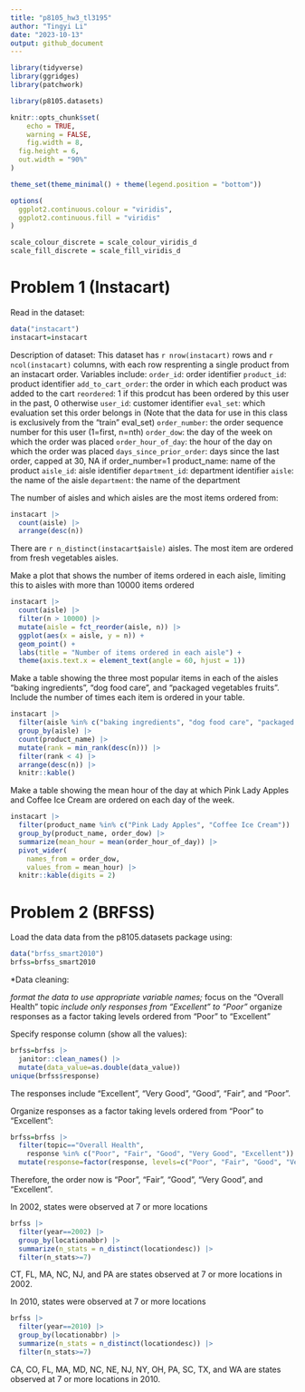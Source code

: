 ```yaml
---
title: "p8105_hw3_tl3195"
author: "Tingyi Li"
date: "2023-10-13"
output: github_document
---
```


```r
library(tidyverse)
library(ggridges)
library(patchwork)

library(p8105.datasets)

knitr::opts_chunk$set(
	echo = TRUE,
	warning = FALSE,
	fig.width = 8, 
  fig.height = 6,
  out.width = "90%"
)

theme_set(theme_minimal() + theme(legend.position = "bottom"))

options(
  ggplot2.continuous.colour = "viridis",
  ggplot2.continuous.fill = "viridis"
)

scale_colour_discrete = scale_colour_viridis_d
scale_fill_discrete = scale_fill_viridis_d
```

# Problem 1 (Instacart)

Read in the dataset:

```r
data("instacart")
instacart=instacart
```

Description of dataset:
This dataset has `r nrow(instacart)` rows and `r ncol(instacart)` columns,  with each row resprenting a single product from an instacart order. 
Variables include:
`order_id`: order identifier
`product_id`: product identifier
`add_to_cart_order`: the order in which each product was added to the cart
`reordered`: 1 if this prodcut has been ordered by this user in the past, 0 otherwise
`user_id`: customer identifier
`eval_set`: which evaluation set this order belongs in (Note that the data for use in this class is exclusively from the “train” eval_set)
`order_number`: the order sequence number for this user (1=first, n=nth)
`order_dow`: the day of the week on which the order was placed
`order_hour_of_day`: the hour of the day on which the order was placed
`days_since_prior_order`: days since the last order, capped at 30, NA if order_number=1
product_name: name of the product
`aisle_id`: aisle identifier
`department_id`: department identifier
`aisle`: the name of the aisle
`department`: the name of the department

The number of aisles and which aisles are the most items ordered from:
```r
instacart |> 
  count(aisle) |> 
  arrange(desc(n))
```
There are `r n_distinct(instacart$aisle)` aisles. The most item are ordered from fresh vegetables aisles. 

Make a plot that shows the number of items ordered in each aisle, limiting this to aisles with more than 10000 items ordered

```r
instacart |> 
  count(aisle) |> 
  filter(n > 10000) |> 
  mutate(aisle = fct_reorder(aisle, n)) |> 
  ggplot(aes(x = aisle, y = n)) + 
  geom_point() + 
  labs(title = "Number of items ordered in each aisle") +
  theme(axis.text.x = element_text(angle = 60, hjust = 1))

```

Make a table showing the three most popular items in each of the aisles “baking ingredients”, “dog food care”, and “packaged vegetables fruits”. Include the number of times each item is ordered in your table.

```r
instacart |>
  filter(aisle %in% c("baking ingredients", "dog food care", "packaged vegetables fruits")) |>
  group_by(aisle) |>
  count(product_name) |> 
  mutate(rank = min_rank(desc(n))) |> 
  filter(rank < 4) |> 
  arrange(desc(n)) |>
  knitr::kable()  
```

Make a table showing the mean hour of the day at which Pink Lady Apples and Coffee Ice Cream are ordered on each day of the week.

```r
instacart |>
  filter(product_name %in% c("Pink Lady Apples", "Coffee Ice Cream")) |>
  group_by(product_name, order_dow) |>
  summarize(mean_hour = mean(order_hour_of_day)) |>
  pivot_wider(
    names_from = order_dow, 
    values_from = mean_hour) |>
  knitr::kable(digits = 2)
```

# Problem 2 (BRFSS)

Load the data data from the p8105.datasets package using:
```r
data("brfss_smart2010")
brfss=brfss_smart2010
```
 
*Data cleaning:

*format the data to use appropriate variable names;
*focus on the “Overall Health” topic
*include only responses from “Excellent” to “Poor”
*organize responses as a factor taking levels ordered from “Poor” to “Excellent”

Specify response column (show all the values):
```r
brfss=brfss |>
  janitor::clean_names() |>
  mutate(data_value=as.double(data_value))
unique(brfss$response)
```
The responses include "Excellent", "Very Good", "Good", "Fair", and "Poor".

Organize responses as a factor taking levels ordered from "Poor" to "Excellent":
```r
brfss=brfss |>
  filter(topic=="Overall Health",
    response %in% c("Poor", "Fair", "Good", "Very Good", "Excellent")) |>
  mutate(response=factor(response, levels=c("Poor", "Fair", "Good", "Very Good", "Excellent")))
```
Therefore, the order now is "Poor", "Fair", "Good", "Very Good", and "Excellent".

In 2002, states were observed at 7 or more locations
```r
brfss |>
  filter(year==2002) |>
  group_by(locationabbr) |>
  summarize(n_stats = n_distinct(locationdesc)) |>
  filter(n_stats>=7)
```
CT, FL, MA, NC, NJ, and PA are states observed at 7 or more locations in 2002.

In 2010, states were observed at 7 or more locations
```r
brfss |>
  filter(year==2010) |>
  group_by(locationabbr) |>
  summarize(n_stats = n_distinct(locationdesc)) |>
  filter(n_stats>=7)
```
CA, CO, FL, MA, MD, NC, NE, NJ, NY, OH, PA, SC, TX, and WA are states observed at 7 or more locations in 2010.

